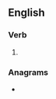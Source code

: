 ==English==

===Verb===
{{head|en|verb form}}

# {{en-third-person singular of|plasticise}}

===Anagrams===
* {{l|en|specialists}}